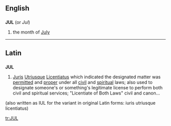 ==English==
==={{abbreviation}}===
'''JUL'''  (or ''Jul'')
# the month of [[July]]

----

==Latin==
==={{abbreviation}}===
'''JUL'''
# [[Juris]] [[Utriusque]] [[Licentiatus]] which indicated the designated matter was [[permitted]] and [[proper]] under all [[civil]] and [[spiritual]] laws; also used to designate someone's or something's legitimate license to perform both civil and spiritual services; "Licentiate of Both Laws" civil and canon…
(also written as IUL for the variant in original Latin forms: iuris utriusque licentiatus)

[[tr:JUL]]